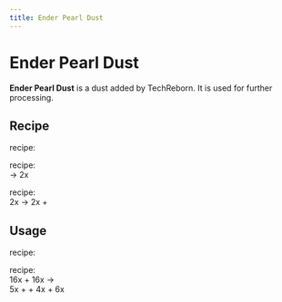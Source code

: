 ```yaml
---
title: Ender Pearl Dust
---
```


<ItemImage file="ender_pearl_dust" alt="Ender Pearl Dust" size="200" />

# Ender Pearl Dust

**Ender Pearl Dust** is a dust added by TechReborn. It is used for further processing.

## Recipe

<McItem slug="minecraft:crafting_table" inline={true}/> recipe:  
<CraftingTable recipe="input techreborn:small_pile_of_ender_pearl_dust techreborn:small_pile_of_ender_pearl_dust air input techreborn:small_pile_of_ender_pearl_dust techreborn:small_pile_of_ender_pearl_dust air input air air air output techreborn:ender_pearl_dust"/>

<McItem slug="techreborn:grinder" inline={true}/> recipe:  
<McItem slug="minecraft:ender_pearl" inline={true}/> → 2x <McItem slug="techreborn:ender_pearl_dust" inline={true}/>

<McItem slug="techreborn:industrial_centrifuge" inline={true}/> recipe:  
2x <McItem slug="techreborn:ender_eye_dust" inline={true}/> → 2x <McItem slug="techreborn:ender_pearl_dust" inline={true}/> + <McItem slug="minecraft:blaze_powder" inline={true}/>

## Usage

<McItem slug="minecraft:crafting_table" inline={true}/> recipe:  
<CraftingTable recipe="input air air air input air techreborn:ender_pearl_dust air input air air air output techreborn:small_pile_of_ender_pearl_dust,4"/>

<McItem slug="techreborn:industrial_electrolyzer" inline={true}/> recipe:  
16x <McItem slug="techreborn:ender_pearl_dust" inline={true}/> + 16x <McItem slug="techreborn:empty_cell" inline={true}/> →  
5x <McItem slug="techreborn:nitrogen_cell" inline={true}/> + <McItem slug="techreborn:beryllium_cell" inline={true}/> + 4x <McItem slug="techreborn:potassium_cell" inline={true}/> + 6x <McItem slug="techreborn:chlorite_cell" inline={true}/>
